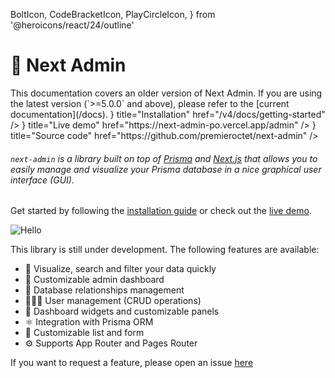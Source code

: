   BoltIcon,
  CodeBracketIcon,
  PlayCircleIcon,
} from '@heroicons/react/24/outline'

# 🧞 Next Admin
<Callout type="default">
  This documentation covers an older version of Next Admin. If you are using the
  latest version (`>=5.0.0` and above), please refer to the [current
  documentation](/docs).
</Callout>

<Cards>
  <Card icon={<BoltIcon/>} title="Installation" href="/v4/docs/getting-started" />
  <Card icon={<PlayCircleIcon/>} title="Live demo" href="https://next-admin-po.vercel.app/admin" />
  <Card icon={<CodeBracketIcon />} title="Source code" href="https://github.com/premieroctet/next-admin" />
</Cards>

###### `next-admin` is a library built on top of [Prisma](https://www.prisma.io/) and [Next.js](https://nextjs.org/) that allows you to easily manage and visualize your Prisma database in a nice graphical user interface (GUI).

Get started by following the [installation guide](/v4/docs/getting-started) or check out the [live demo](https://next-admin-po.vercel.app/admin).


![Hello](/screenshot.png)

This library is still under development. The following features are available:

- 👀 Visualize, search and filter your data quickly
- 💅 Customizable admin dashboard
- 💽 Database relationships management
- 👩🏻‍💻 User management (CRUD operations)
- 🎨 Dashboard widgets and customizable panels
- ⚛️ Integration with Prisma ORM
- 👔 Customizable list and form
- ⚙️ Supports App Router and Pages Router

If you want to request a feature, please open an issue [here](https://github.com/premieroctet/next-admin/issues/new)

